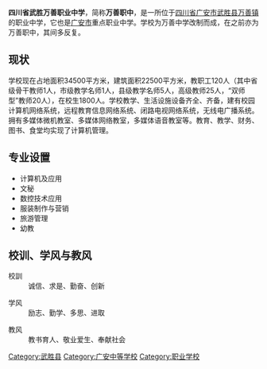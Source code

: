{{Infobox_School
| name = 四川省武胜万善职业中学|
| image=  |
| motto= ''诚信、求是、勤奋、创新'' |
| established= |
| type=  职业中学 |
| principal = 周德兴 |
| faculty = 120 |
| enrollment =   |
| location = {{CHN}}[[四川省|四川省]][[广安市|广安市]][[武胜县|武胜县]][[万善镇|万善镇]]文化路3号 |
| information =  |
| website = [http://www.wszyzx.cn/ wszyzx.cn] |
}}

'''四川省武胜万善职业中学'''，简称'''万善职中'''，是一所位于[[四川省|四川省]][[广安市|广安市]][[武胜县|武胜县]][[万善镇|万善镇]]的职业中学，它也是[[广安市|广安市]]重点职业中学。学校为万善中学改制而成，在之前亦为万善职中，其间多反复。
 
== 现状 ==
学校现在占地面积34500平方米，建筑面积22500平方米，教职工120人（其中省级骨干教师1人，市级教学名师1人，县级教学名师5人，高级教师25人，“双师型”教师20人），在校生1800人。学校教学、生活设施设备齐全、齐备，建有校园计算机网络系统，远程教育信息网络系统、闭路电视网络系统，无线电广播系统。拥有多媒体微机教室、多媒体网络教室，多媒体语音教室等。教育、教学、财务、图书、食堂均实现了计算机管理。

== 专业设置 ==
*计算机及应用
*文秘
*数控技术应用
*服装制作与营销
*旅游管理
*幼教

== 校训、学风与教风 ==
;校訓
:诚信、求是、勤奋、创新

;学风
:励志、勤学、多思、进取

;教风
:教书育人、敬业爱生、奉献社会

[[Category:武胜县|Category:武胜县]]
[[Category:广安中等学校|Category:广安中等学校]]
[[Category:职业学校|Category:职业学校]]